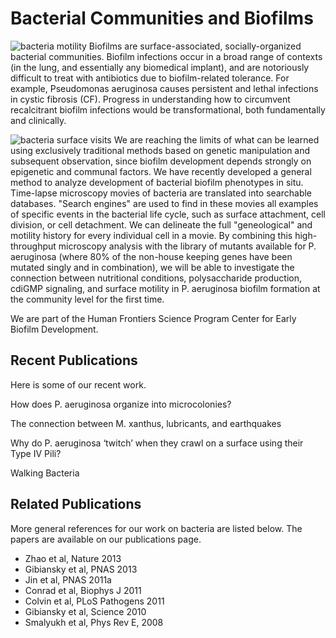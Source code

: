 # Bacterial Communities and Biofilms

![bacteria motility](/bacteria-motility.png)
Biofilms are surface-associated, socially-organized bacterial communities.
Biofilm infections occur in a broad range of contexts (in the lung, and
essentially any biomedical implant), and are notoriously difficult to treat with
antibiotics due to biofilm-related tolerance. For example, Pseudomonas
aeruginosa causes persistent and lethal infections in cystic fibrosis (CF).
Progress in understanding how to circumvent recalcitrant biofilm infections
would be transformational, both fundamentally and clinically.

![bacteria surface visits](/biofilm-visits.jpg)
We are reaching the limits of what can be learned using exclusively traditional
methods based on genetic manipulation and subsequent observation, since biofilm
development depends strongly on epigenetic and communal factors. We have
recently developed a general method to analyze development of bacterial biofilm
phenotypes in situ. Time-lapse microscopy movies of bacteria are translated into
searchable databases. "Search engines" are used to find in these movies all
examples of specific events in the bacterial life cycle, such as surface
attachment, cell division, or cell detachment. We can delineate the full
"geneological" and motility history for every individual cell in a movie. By
combining this high-throughput microscopy analysis with the library of mutants
available for P. aeruginosa (where 80% of the non-house keeping genes have been
mutated singly and in combination), we will be able to investigate the
connection between nutritional conditions, polysaccharide production, cdiGMP
signaling, and surface motility in P. aeruginosa biofilm formation at the
community level for the first time.

We are part of the Human Frontiers Science Program Center for Early Biofilm Development.

## Recent Publications
Here is some of our recent work.

How does P. aeruginosa organize into microcolonies?

The connection between M. xanthus, lubricants, and earthquakes

Why do P. aeruginosa ‘twitch’ when they crawl on a surface using their Type IV Pili?

Walking Bacteria

## Related Publications
More general references for our work on bacteria are listed below. The papers
are available on our publications page.

- Zhao et al, Nature 2013
- Gibiansky et al, PNAS 2013
- Jin et al, PNAS 2011a
- Conrad et al, Biophys J 2011
- Colvin et al, PLoS Pathogens 2011
- Gibiansky et al, Science 2010
- Smalyukh et al, Phys Rev E, 2008
